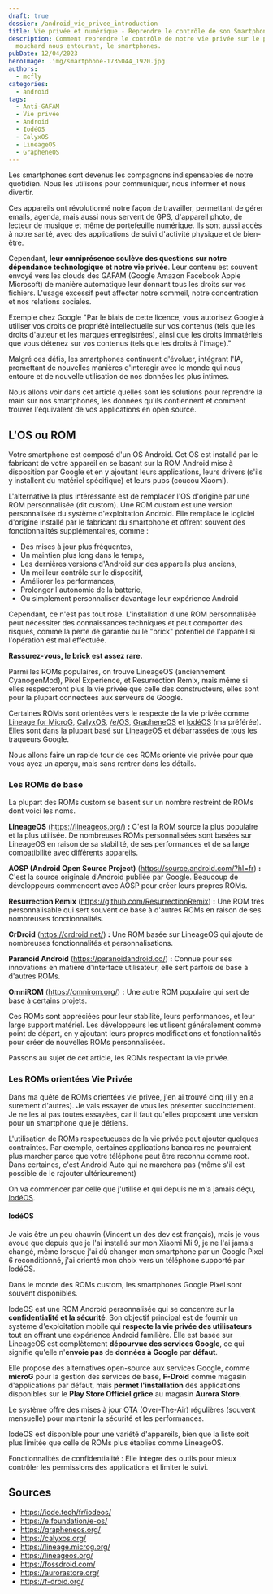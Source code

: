 ```yaml
---
draft: true
dossier: /android_vie_privee_introduction
title: Vie privée et numérique - Reprendre le contrôle de son Smartphone
description: Comment reprendre le contrôle de notre vie privée sur le plus gros
  mouchard nous entourant, le smartphones.
pubDate: 12/04/2023
heroImage: .img/smartphone-1735044_1920.jpg
authors:
  - mcfly
categories:
  - android
tags:
  - Anti-GAFAM
  - Vie privée
  - Android
  - IodéOS
  - CalyxOS
  - LineageOS
  - GrapheneOS
---
```


Les smartphones sont devenus les compagnons indispensables de notre quotidien. Nous les utilisons pour communiquer, nous informer et nous divertir.

Ces appareils ont révolutionné notre façon de travailler, permettant de gérer emails, agenda, mais aussi nous servent de GPS, d'appareil photo, de lecteur de musique et même de portefeuille numérique. Ils sont aussi accès à notre santé, avec des applications de suivi d'activité physique et de bien-être.

Cependant, **leur omniprésence soulève des questions sur notre dépendance technologique et notre vie privée**. Leur contenu est souvent envoyé vers les clouds des GAFAM (Google Amazon Facebook Apple Microsoft) de manière automatique leur donnant tous les droits sur vos fichiers. L'usage excessif peut affecter notre sommeil, notre concentration et nos relations sociales.

<Alert type="warning">Exemple chez Google "Par le biais de cette licence, vous autorisez Google à utiliser vos droits de propriété intellectuelle sur vos contenus (tels que les droits d'auteur et les marques enregistrées), ainsi que les droits immatériels que vous détenez sur vos contenus (tels que les droits à l'image)."</Alert>

Malgré ces défis, les smartphones continuent d'évoluer, intégrant l'IA, promettant de nouvelles manières d'interagir avec le monde qui nous entoure et de nouvelle utilisation de nos données les plus intimes.

Nous allons voir dans cet article quelles sont les solutions pour reprendre la main sur nos smartphones, les données qu'ils contiennent et comment trouver l'équivalent de vos applications en open source.

## L'OS ou ROM

Votre smartphone est composé d'un OS Android. Cet OS est installé par le fabricant de votre appareil en se basant sur la ROM Android mise à disposition par Google et en y ajoutant leurs applications, leurs drivers (s'ils y installent du matériel spécifique) et leurs pubs (coucou Xiaomi).

L'alternative la plus intéressante est de remplacer l'OS d'origine par une ROM personnalisée (dit custom). Une ROM custom est une version personnalisée du système d'exploitation Android. Elle remplace le logiciel d'origine installé par le fabricant du smartphone et offrent souvent des fonctionnalités supplémentaires, comme :

* Des mises à jour plus fréquentes, 
* Un maintien plus long dans le temps, 
* Les dernières versions d'Android sur des appareils plus anciens,
* Un meilleur contrôle sur le dispositif,
* Améliorer les performances, 
* Prolonger l'autonomie de la batterie,
* Ou simplement personnaliser davantage leur expérience Android

Cependant, ce n'est pas tout rose. L'installation d'une ROM personnalisée peut nécessiter des connaissances techniques et peut comporter des risques, comme la perte de garantie ou le "brick" potentiel de l'appareil si l'opération est mal effectuée.

**Rassurez-vous, le brick est assez rare.**

Parmi les ROMs populaires, on trouve LineageOS (anciennement CyanogenMod), Pixel Experience, et Resurrection Remix, mais même si elles respecteront plus la vie privée que celle des constructeurs, elles sont pour la plupart connectées aux serveurs de Google.

Certaines ROMs sont orientées vers le respecte de la vie privée comme [Lineage for MicroG](https://lineage.microg.org/), [CalyxOS](https://calyxos.org/), [/e/OS](https://e.foundation/e-os/), [GrapheneOS](https://grapheneos.org/) et [IodéOS](https://iode.tech/fr/iodeos/) (ma préférée). Elles sont dans la plupart basé sur [LineageOS](https://lineageos.org/) et débarrassées de tous les traqueurs Google.

Nous allons faire un rapide tour de ces ROMs orienté vie privée pour que vous ayez un aperçu, mais sans rentrer dans les détails.

### Les ROMs de base

La plupart des ROMs custom se basent sur un nombre restreint de ROMs dont voici les noms.

**LineageOS** (https://lineageos.org/) **:** C'est la ROM source la plus populaire et la plus utilisée. De nombreuses ROMs personnalisées sont basées sur LineageOS en raison de sa stabilité, de ses performances et de sa large compatibilité avec différents appareils.

**AOSP (Android Open Source Project)** (https://source.android.com/?hl=fr) **:** C'est la source originale d'Android publiée par Google. Beaucoup de développeurs commencent avec AOSP pour créer leurs propres ROMs.

**Resurrection Remix** (https://github.com/ResurrectionRemix) **:** Une ROM très personnalisable qui sert souvent de base à d'autres ROMs en raison de ses nombreuses fonctionnalités.

**CrDroid** (https://crdroid.net/) **:** Une ROM basée sur LineageOS qui ajoute de nombreuses fonctionnalités et personnalisations.

**Paranoid Android** (https://paranoidandroid.co/) **:** Connue pour ses innovations en matière d'interface utilisateur, elle sert parfois de base à d'autres ROMs.

**OmniROM** (https://omnirom.org/) **:** Une autre ROM populaire qui sert de base à certains projets.

Ces ROMs sont appréciées pour leur stabilité, leurs performances, et leur large support matériel. Les développeurs les utilisent généralement comme point de départ, en y ajoutant leurs propres modifications et fonctionnalités pour créer de nouvelles ROMs personnalisées.

Passons au sujet de cet article, les ROMs respectant la vie privée.

### Les ROMs orientées Vie Privée

Dans ma quête de ROMs orientées vie privée, j'en ai trouvé cinq (il y en a surement d'autres). Je vais essayer de vous les présenter succinctement. Je ne les ai pas toutes essayées, car il faut qu'elles proposent une version pour un smartphone que je détiens.

<Alert type="info">L'utilisation de ROMs respectueuses de la vie privée peut ajouter quelques contraintes. Par exemple, certaines applications bancaires ne pourraient plus marcher parce que votre téléphone peut être reconnu comme root. Dans certaines, c'est Android Auto qui ne marchera pas (même s'il est possible de le rajouter ultérieurement)</Alert>

On va commencer par celle que j'utilise et qui depuis ne m'a jamais déçu, [IodéOS](https://iode.tech/fr/iodeos/).

#### IodéOS

Je vais être un peu chauvin (Vincent un des dev est français), mais je vous avoue que depuis que je l'ai installé sur mon Xiaomi Mi 9, je ne l'ai jamais changé, même lorsque j'ai dû changer mon smartphone par un Google Pixel 6 reconditionné, j'ai orienté mon choix vers un téléphone supporté par IodéOS.

<Alert type="info">Dans le monde des ROMs custom, les smartphones Google Pixel sont souvent disponibles.</Alert>

IodeOS est une ROM Android personnalisée qui se concentre sur la **confidentialité et la sécurité**. Son objectif principal est de fournir un système d'exploitation mobile qui **respecte la vie privée des utilisateurs** tout en offrant une expérience Android familière. Elle est basée sur LineageOS est complètement **dépourvue des services Google**, ce qui signifie qu'elle n'**envoie pas** de **données à Google** par **défaut**.

Elle propose des alternatives open-source aux services Google, comme **microG** pour la gestion des services de base, **F-Droid** comme magasin d'applications par défaut, mais **permet l'installation** des applications disponibles sur le **Play Store Officiel** **grâce** au magasin **Aurora Store**.

Le système offre des mises à jour OTA (Over-The-Air) régulières (souvent mensuelle) pour maintenir la sécurité et les performances.

IodeOS est disponible pour une variété d'appareils, bien que la liste soit plus limitée que celle de ROMs plus établies comme LineageOS.

Fonctionnalités de confidentialité : Elle intègre des outils pour mieux contrôler les permissions des applications et limiter le suivi.

## Sources

* https://iode.tech/fr/iodeos/
* https://e.foundation/e-os/
* https://grapheneos.org/
* https://calyxos.org/
* https://lineage.microg.org/
* https://lineageos.org/
* https://fossdroid.com/
* https://aurorastore.org/
* https://f-droid.org/
